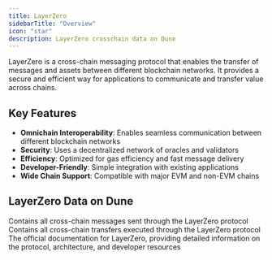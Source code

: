 ```yaml
---
title: LayerZero
sidebarTitle: "Overview"
icon: "star"
description: LayerZero crosschain data on Dune
---
```



LayerZero is a cross-chain messaging protocol that enables the transfer of messages and assets between different blockchain networks. It provides a secure and efficient way for applications to communicate and transfer value across chains.

## Key Features

- **Omnichain Interoperability**: Enables seamless communication between different blockchain networks
- **Security**: Uses a decentralized network of oracles and validators
- **Efficiency**: Optimized for gas efficiency and fast message delivery
- **Developer-Friendly**: Simple integration with existing applications
- **Wide Chain Support**: Compatible with major EVM and non-EVM chains

## LayerZero Data on Dune

<CardGroup cols={2}>
  <Card title="Messages" icon="database" href="/data-catalog/layerzero/messages">
    Contains all cross-chain messages sent through the LayerZero protocol
  </Card>
  <Card title="Transfers" icon="database" href="/data-catalog/layerzero/transfers">
    Contains all cross-chain transfers executed through the LayerZero protocol
  </Card>
</CardGroup>

<OverviewSnippet />

<CardGroup cols={1}>
  <Card title="LayerZero Documentation" icon="link" href="https://docs.layerzero.network/v2">
    The official documentation for LayerZero, providing detailed information on the protocol, architecture, and developer resources
  </Card>
</CardGroup> 